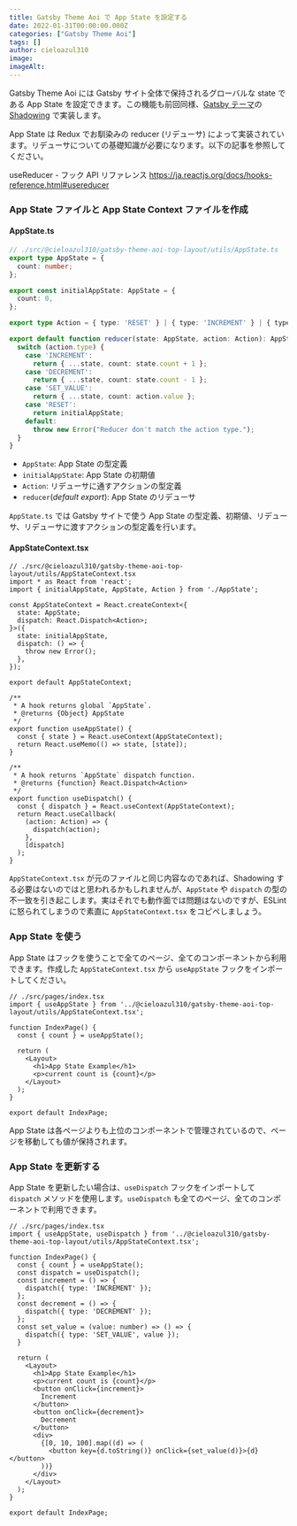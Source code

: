 ```yaml
---
title: Gatsby Theme Aoi で App State を設定する
date: 2022-01-31T00:00:00.000Z
categories: ["Gatsby Theme Aoi"]
tags: []
author: cieloazul310
image: 
imageAlt: 
---
```



Gatsby Theme Aoi には Gatsby サイト全体で保持されるグローバルな state である App State を設定できます。この機能も前回同様、[Gatsby テーマ]の [Shadowing] で実装します。

App State は Redux でお馴染みの reducer (リデューサ) によって実装されています。リデューサについての基礎知識が必要になります。以下の記事を参照してください。

useReducer - フック API リファレンス
<https://ja.reactjs.org/docs/hooks-reference.html#usereducer>

### App State ファイルと App State Context ファイルを作成

#### AppState.ts

```ts
// ./src/@cieloazul310/gatsby-theme-aoi-top-layout/utils/AppState.ts
export type AppState = {
  count: number;
};

export const initialAppState: AppState = {
  count: 0,
};

export type Action = { type: 'RESET' } | { type: 'INCREMENT' } | { type: 'DECREMENT' } | { type: 'SET_VALUE'; value: number };

export default function reducer(state: AppState, action: Action): AppState {
  switch (action.type) {
    case 'INCREMENT':
      return { ...state, count: state.count + 1 };
    case 'DECREMENT':
      return { ...state, count: state.count - 1 };
    case 'SET_VALUE':
      return { ...state, count: action.value };
    case 'RESET':
      return initialAppState;
    default:
      throw new Error("Reducer don't match the action type.");
  }
}
```

- `AppState`: App State の型定義
- `initialAppState`: App State の初期値
- `Action`: リデューサに通すアクションの型定義
- `reducer`(*default export*): App State のリデューサ

`AppState.ts` では Gatsby サイトで使う App State の型定義、初期値、リデューサ、リデューサに渡すアクションの型定義を行います。

#### AppStateContext.tsx

```tsx
// ./src/@cieloazul310/gatsby-theme-aoi-top-layout/utils/AppStateContext.tsx
import * as React from 'react';
import { initialAppState, AppState, Action } from './AppState';

const AppStateContext = React.createContext<{
  state: AppState;
  dispatch: React.Dispatch<Action>;
}>({
  state: initialAppState,
  dispatch: () => {
    throw new Error();
  },
});

export default AppStateContext;

/**
 * A hook returns global `AppState`.
 * @returns {Object} AppState
 */
export function useAppState() {
  const { state } = React.useContext(AppStateContext);
  return React.useMemo(() => state, [state]);
}

/**
 * A hook returns `AppState` dispatch function.
 * @returns {function} React.Dispatch<Action>
 */
export function useDispatch() {
  const { dispatch } = React.useContext(AppStateContext);
  return React.useCallback(
    (action: Action) => {
      dispatch(action);
    },
    [dispatch]
  );
}
```

`AppStateContext.tsx` が元のファイルと同じ内容なのであれば、Shadowing する必要はないのではと思われるかもしれませんが、`AppState` や `dispatch` の型の不一致を引き起こします。実はそれでも動作面では問題はないのですが、ESLint に怒られてしまうので素直に `AppStateContext.tsx` をコピペしましょう。

### App State を使う

App State はフックを使うことで全てのページ、全てのコンポーネントから利用できます。作成した `AppStateContext.tsx` から `useAppState` フックをインポートしてください。

```tsx
// ./src/pages/index.tsx
import { useAppState } from '../@cieloazul310/gatsby-theme-aoi-top-layout/utils/AppStateContext.tsx';

function IndexPage() {
  const { count } = useAppState();

  return (
    <Layout>
      <h1>App State Example</h1>
      <p>current count is {count}</p>
    </Layout>
  );
}

export default IndexPage;
```

App State は各ページよりも上位のコンポーネントで管理されているので、ページを移動しても値が保持されます。

### App State を更新する

App State を更新したい場合は、`useDispatch` フックをインポートして `dispatch` メソッドを使用します。`useDispatch` も全てのページ、全てのコンポーネントで利用できます。

```tsx
// ./src/pages/index.tsx
import { useAppState, useDispatch } from '../@cieloazul310/gatsby-theme-aoi-top-layout/utils/AppStateContext.tsx';

function IndexPage() {
  const { count } = useAppState();
  const dispatch = useDispatch();
  const increment = () => {
    dispatch({ type: 'INCREMENT' });
  };
  const decrement = () => {
    dispatch({ type: 'DECREMENT' });
  };
  const set_value = (value: number) => () => {
    dispatch({ type: 'SET_VALUE', value });
  }

  return (
    <Layout>
      <h1>App State Example</h1>
      <p>current count is {count}</p>
      <button onClick={increment}>
        Increment
      </button>
      <button onClick={decrement}>
        Decrement
      </button>
      <div>
        {[0, 10, 100].map((d) => (
          <button key={d.toString()} onClick={set_value(d)}>{d}</button>
        ))}
      </div>
    </Layout>
  );
}

export default IndexPage;
```

[Gatsby]: https://gatsbyjs.com/ "Gatsby"
[MUI]: https://mui.org/ "MUI"
[TypeScript]: https://typescriptlang.org/ "TypeScript"

[Gatsby テーマ]: https://gatsbyjs.com/docs/themes/ "Themes"
[Gatsby スターター]: https://www.gatsbyjs.com/docs/starters/ "Gatsby Starters"
[Shadowing]: https://www.gatsbyjs.com/docs/how-to/plugins-and-themes/shadowing/ "Shadowing in Gatsby Themes"
[Gatsby Link]: https://www.gatsbyjs.com/docs/reference/built-in-components/gatsby-link/ "Gatsby Link API"
